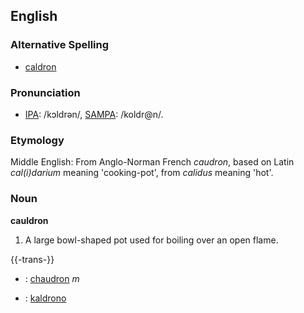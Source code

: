 ==English==

===Alternative Spelling===
* [[caldron]]

===Pronunciation===
* [[w:IPA_chart_for_English|IPA]]: /kɔldrən/, [[w:SAMPA/English|SAMPA]]: /koldr@n/.


===Etymology===
Middle English: From Anglo-Norman French ''caudron'', based on Latin ''cal(i)darium'' meaning 'cooking-pot', from ''calidus'' meaning 'hot'.

===Noun===
'''cauldron'''
# A large bowl-shaped pot used for boiling over an open flame.

{{-trans-}}

* {{fr}} : [[chaudron]] ''m''
* {{io}} : [[kaldrono]]